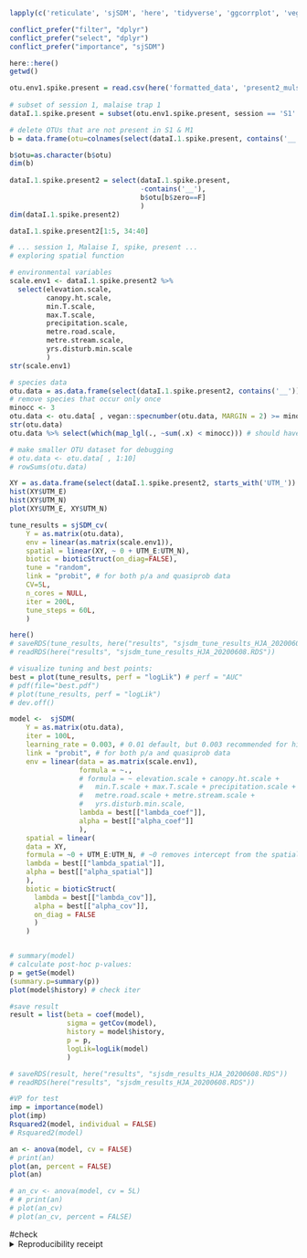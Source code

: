 

```r
lapply(c('reticulate', 'sjSDM', 'here', 'tidyverse', 'ggcorrplot', 'vegan', 'conflicted'), library,  character.only=T)

conflict_prefer("filter", "dplyr")
conflict_prefer("select", "dplyr")
conflict_prefer("importance", "sjSDM")

here::here()
getwd()
```

```r
otu.env1.spike.present = read.csv(here('formatted_data', 'present2_mulspec_sample_by_species_corr_table_F2308_minimap2_20200221_kelpie20200214.csv'), header=T, sep=',', stringsAsFactors = F, na.strings='NA')
	
# subset of session 1, malaise trap 1
dataI.1.spike.present = subset(otu.env1.spike.present, session == 'S1' & trap == 'M1' )

# delete OTUs that are not present in S1 & M1
b = data.frame(otu=colnames(select(dataI.1.spike.present, contains('__'))),  zero=apply(select(dataI.1.spike.present, contains('__')), 2, sum)==0)

b$otu=as.character(b$otu)
dim(b)
	
dataI.1.spike.present2 = select(dataI.1.spike.present, 
                                -contains('__'), 
                                b$otu[b$zero==F]
                                )
dim(dataI.1.spike.present2)

dataI.1.spike.present2[1:5, 34:40]
```


```r
# ... session 1, Malaise I, spike, present ...
# exploring spatial function

# environmental variables
scale.env1 <- dataI.1.spike.present2 %>%
  select(elevation.scale, 
         canopy.ht.scale, 
         min.T.scale, 
         max.T.scale,
         precipitation.scale, 
         metre.road.scale, 
         metre.stream.scale,
         yrs.disturb.min.scale
         )
str(scale.env1)

# species data
otu.data = as.data.frame(select(dataI.1.spike.present2, contains('__')))
# remove species that occur only once
minocc <- 3
otu.data <- otu.data[ , vegan::specnumber(otu.data, MARGIN = 2) >= minocc] # with ">1" the model finds no biotic covariances (ternary plot )
str(otu.data)
otu.data %>% select(which(map_lgl(., ~sum(.x) < minocc))) # should have 0 columns

# make smaller OTU dataset for debugging
# otu.data <- otu.data[ , 1:10]
# rowSums(otu.data)

XY = as.data.frame(select(dataI.1.spike.present2, starts_with('UTM_')) %>% scale)
hist(XY$UTM_E)
hist(XY$UTM_N)
plot(XY$UTM_E, XY$UTM_N)

tune_results = sjSDM_cv(
	Y = as.matrix(otu.data),
	env = linear(as.matrix(scale.env1)),
	spatial = linear(XY, ~ 0 + UTM_E:UTM_N),
	biotic = bioticStruct(on_diag=FALSE), 
	tune = "random",
	link = "probit", # for both p/a and quasiprob data
	CV=5L, 
	n_cores = NULL,
	iter = 200L,
	tune_steps = 60L, 
	)

here()
# saveRDS(tune_results, here("results", "sjsdm_tune_results_HJA_20200608.RDS"))
# readRDS(here("results", "sjsdm_tune_results_HJA_20200608.RDS"))

# visualize tuning and best points:
best = plot(tune_results, perf = "logLik") # perf = "AUC"
# pdf(file="best.pdf")
# plot(tune_results, perf = "logLik")
# dev.off()

model <-  sjSDM(
	Y = as.matrix(otu.data),
	iter = 100L, 
	learning_rate = 0.003, # 0.01 default, but 0.003 recommended for high species number
	link = "probit", # for both p/a and quasiprob data
	env = linear(data = as.matrix(scale.env1), 
	             formula = ~.,
	             # formula = ~ elevation.scale + canopy.ht.scale + 
	             #   min.T.scale + max.T.scale + precipitation.scale + 
	             #   metre.road.scale + metre.stream.scale + 
	             #   yrs.disturb.min.scale,
	             lambda = best[["lambda_coef"]], 
	             alpha = best[["alpha_coef"]]
	             ), 
	spatial = linear(
    data = XY,
    formula = ~0 + UTM_E:UTM_N, # ~0 removes intercept from the spatial model
    lambda = best[["lambda_spatial"]],
    alpha = best[["alpha_spatial"]]
    ),
	biotic = bioticStruct(
	  lambda = best[["lambda_cov"]], 
	  alpha = best[["alpha_cov"]], 
	  on_diag = FALSE
	  )
	)


# summary(model)
# calculate post-hoc p-values:
p = getSe(model)
(summary.p=summary(p))
plot(model$history) # check iter

#save result
result = list(beta = coef(model), 
              sigma = getCov(model), 
              history = model$history, 
              p = p, 
              logLik=logLik(model)
              )

# saveRDS(result, here("results", "sjsdm_results_HJA_20200608.RDS"))
# readRDS(here("results", "sjsdm_results_HJA_20200608.RDS"))

#VP for test
imp = importance(model)
plot(imp)
Rsquared2(model, individual = FALSE)
# Rsquared2(model)

an <- anova(model, cv = FALSE)
# print(an)
plot(an, percent = FALSE)
plot(an)

# an_cv <- anova(model, cv = 5L)
# # print(an)
# plot(an_cv)
# plot(an_cv, percent = FALSE)
```



#check
<details><summary>Reproducibility receipt</summary>
```r
# datetime
Sys.time()

# repository
git2r::repository()

# session info
sessionInfo()
```

